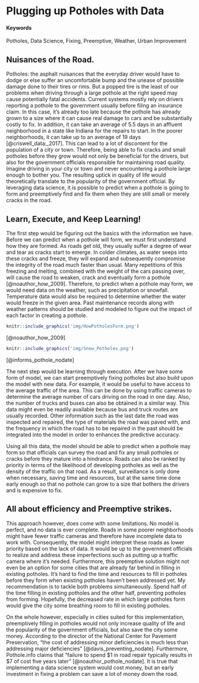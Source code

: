 # Plugging up Potholes with Data {#Preventing-Potholes}

#### Keywords {-}

Potholes, Data Science, Fixing, Preemptive, Weather, Urban Improvement

## Nuisances of the Road.

Potholes: the asphalt nuisances that the everyday driver would have to dodge or else suffer an uncomfortable bump and the unease of possible damage done to their tires or rims. But a popped tire is the least of our problems when driving through a large pothole at the right speed may cause potentially fatal accidents. Current systems mostly rely on drivers reporting a pothole to the government usually before filing an insurance claim. In this case, it's already too late because the pothole has already grown to a size where it can cause real damage to cars and be substantially costly to fix. In addition, it can take an average of 5.5 days in an affluent neighborhood in a state like Indiana for the repairs to start. In the poorer neighborhoods, it can take up to an average of 19 days [@criswell_data:_2017]. This can lead to a lot of discontent for the population of a city or town. Therefore, being able to fix cracks and small potholes before they grow would not only be beneficial for the drivers, but also for the government officials responsible for maintaining road quality. Imagine driving in your city or town and never encountering a pothole large enough to bother you. The resulting uptick in quality of life would theoretically translate to the popularity of the government official. By leveraging data science, it is possible to predict when a pothole is going to form and preemptively find and fix them when they are still small or merely cracks in the road.

## Learn, Execute, and Keep Learning!

The first step would be figuring out the basics with the information we have. Before we can predict when a pothole will form, we must first understand how they are formed. As roads get old, they usually suffer a degree of wear and tear as cracks start to emerge. In colder climates, as water seeps into these cracks and freeze, they will expand and subsequently compromise the integrity of the road much faster than usual. Many repetitions of this freezing and melting, combined with the weight of the cars passing over, will cause the road to weaken, crack and eventually form a pothole [@noauthor_how_2009]. Therefore, to predict when a pothole may form, we would need data on the weather, such as precipitation or snowfall. Temperature data would also be required to determine whether the water would freeze in the given area. Past maintenance records along with weather patterns should be studied and modeled to figure out the impact of each factor in creating a pothole.

```r
knitr::include_graphics('img/HowPotholesForm.png')
```
[@noauthor_how_2009]

```r
knitr::include_graphics('img/Snow_Potholes.png')
```
[@informs_pothole_nodate]

The next step would be learning through execution. After we have some form of model, we can start preemptively fixing potholes but also build upon the model with new data. For example, it would be useful to have access to the average traffic of the area. This can be done by using traffic cameras to determine the average number of cars driving on the road in one day. Also, the number of trucks and buses can also be obtained in a similar way. This data might even be readily available because bus and truck routes are usually recorded. Other information such as the last date the road was inspected and repaired, the type of materials the road was paved with, and the frequency in which the road has to be repaired in the past should be integrated into the model in order to enhances the predictive accuracy.

Using all this data, the model should be able to predict when a pothole may form so that officials can survey the road and fix any small potholes or cracks before they mature into a hindrance. Roads can also be ranked by priority in terms of the likelihood of developing potholes as well as the density of the traffic on that road. As a result, surveillance is only done when necessary, saving time and resources, but at the same time done early enough so that no pothole can grow to a size that bothers the drivers and is expensive to fix. 


## All about efficiency and Preemptive strikes.

This approach however, does come with some limitations. No model is perfect, and no data is ever complete. Roads in some poorer neighborhoods might have fewer traffic cameras and therefore have incomplete data to work with. Consequently, the model might interpret these roads as lower priority based on the lack of data. It would be up to the government officials to realize and address these imperfections such as putting up a traffic camera where it's needed. Furthermore, this preemptive solution might not even be an option for some cities that are already far behind in filling in existing potholes. It's hard to find the time and resources to fill in potholes before they form when existing potholes haven't been addressed yet. My recommendation is to tackle both problems simultaneously. Spend half of the time filling in existing potholes and the other half, preventing potholes from forming. Hopefully, the decreased rate in which large potholes form would give the city some breathing room to fill in existing potholes.

On the whole however, especially in cities suited for this implementation, preemptively filling in potholes would not only increase quality of life and the popularity of the government officials, but also save the city some money. According to the director of the National Center for Pavement Preservation, "the cost of addressing minor deficiencies is much less than addressing major deficiencies" [@davis_preventing_nodate]. Furthermore, Pothole.info claims that "failure to spend $1 in road repair typically results in $7 of cost five years later" [@noauthor_pothole_nodate]. It is true that implementing a data science system would cost money, but an early investment in fixing a problem can save a lot of money down the road.
